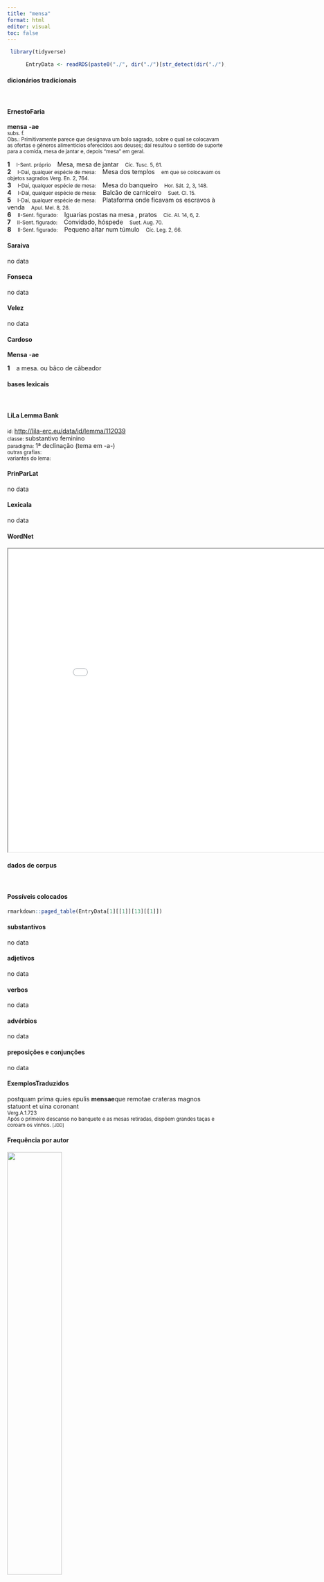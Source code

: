 ```yaml
---
title: "mensa"
format: html
editor: visual
toc: false
---
```



```r
 library(tidyverse) 

      EntryData <- readRDS(paste0("./", dir("./")[str_detect(dir("./"), "_xx109-101-110-115-97xx_.rds")]))

```


#### dicionários tradicionais

&emsp;




::: panel-tabset

#### ErnestoFaria

<b>mensa</b> <b>-ae</b> <br> <small>subs. f.</small> <br> <small>Obs.: Primitivamente parece que designava um bolo sagrado, sobre o qual se colocavam as ofertas e gêneros alimentícios oferecidos aos deuses; daí resultou o sentido de suporte para a comida, mesa de jantar e, depois “mesa” em geral.</small>   <p> <b>1</b> &ensp; <small>I-Sent. próprio</small> &ensp; Mesa, mesa de jantar &ensp; <small>Cíc. Tusc. 5, 61.</small> <br> <b>2</b> &ensp; <small>I-Daí, qualquer espécie de mesa:</small> &ensp; Mesa dos templos &ensp; <small>em que se colocavam os objetos sagrados Verg. En. 2, 764.</small> <br> <b>3</b> &ensp; <small>I-Daí, qualquer espécie de mesa:</small> &ensp; Mesa do banqueiro &ensp; <small>Hor. Sát. 2, 3, 148.</small> <br> <b>4</b> &ensp; <small>I-Daí, qualquer espécie de mesa:</small> &ensp; Balcão de carniceiro &ensp; <small>Suet. Cl. 15.</small> <br> <b>5</b> &ensp; <small>I-Daí, qualquer espécie de mesa:</small> &ensp; Plataforma onde ficavam os escravos à venda &ensp; <small>Apul. Mel. 8, 26.</small> <br> <b>6</b> &ensp; <small>II-Sent. figurado:</small> &ensp; Iguarias postas na mesa , pratos &ensp; <small>Cíc. AI. 14, 6, 2.</small> <br> <b>7</b> &ensp; <small>II-Sent. figurado:</small> &ensp; Convidado, hóspede &ensp; <small>Suet. Aug. 70.</small> <br> <b>8</b> &ensp; <small>II-Sent. figurado:</small> &ensp; Pequeno altar num túmulo &ensp; <small>Cíc. Leg. 2, 66.</small> </p>




#### Saraiva

no data




#### Fonseca

no data




#### Velez

no data




#### Cardoso

<b>Mensa</b> -<b>ae</b>   <p> <b>1</b> &ensp; a mesa. ou bãco de cãbeador </p>


:::



#### bases lexicais

&emsp;






::: panel-tabset

#### LiLa Lemma Bank

<small> id: </small> <a href=' http://lila-erc.eu/data/id/lemma/112039 ' target="_blank"> http://lila-erc.eu/data/id/lemma/112039 </a> <br>
<small> classe: </small> substantivo feminino   <br>
<small> paradigma: </small> 1ª declinação (tema em -a-) <br>
<small> outras grafias: </small>  <br>
<small> variantes do lema: </small>  <br>





#### PrinParLat

no data




#### Lexicala

no data




#### WordNet

<iframe width='900' height='700' src='Media/Tree__xx109-101-110-115-97xx__sem_type_lexemes_pt.html'>

</iframe>


:::



#### dados de corpus

&emsp;




::: panel-tabset

#### Possíveis colocados

```r

rmarkdown::paged_table(EntryData[1][[1]][13][[1]])

```


#### substantivos

no data




#### adjetivos

no data




#### verbos

no data




#### advérbios

no data




#### preposições e conjunções

no data


:::



::: panel-tabset

#### ExemplosTraduzidos

<p> postquam prima quies epulis <b>mensae</b>que remotae crateras magnos statuont et uina coronant <br> <small> Verg.A.1.723 <br> Após o primeiro descanso no banquete e as mesas retiradas, dispõem grandes taças e coroam os vinhos. <small> [JDD] </small> </small> </p>





#### Frequência por autor

![](./Media/barchart__xx109-101-110-115-97xx__lemma_BY_author_Frequencies.webp){width=50% fig-alt='This charts plots the frequency of lemma by author_Frequencies. The Vergilius subcorpus registers the highest normalized frequency, with the value of 11.58 and an absolute frequency of 6. The Ovidius subcorpus follows, with a normalized frequency of 3.43 and an absolute frequency of 2. the subcorpus with the least normalized frequency is Caesar with the normalized value of 0 and an absolute freqeuncy of 0. here are all the values: subcorpus: Caesar ; normalized frequency: 0 ; absolute frequency: 0. subcorpus: Cicero ; normalized frequency: 4 ; absolute frequency: 0.24918392265331. subcorpus: Horatius ; normalized frequency: 2 ; absolute frequency: 1.77604120415594. subcorpus: Ovidius ; normalized frequency: 2 ; absolute frequency: 3.43170899107756. subcorpus: Phaedrus ; normalized frequency: 1 ; absolute frequency: 1.5181417944436. subcorpus: Sallustius ; normalized frequency: 0 ; absolute frequency: 0. subcorpus: Seneca ; normalized frequency: 3 ; absolute frequency: 0.559899964539669. subcorpus: Suetonius ; normalized frequency: 0 ; absolute frequency: 0. subcorpus: Tacitus ; normalized frequency: 0 ; absolute frequency: 0. subcorpus: Vergilius ; normalized frequency: 6 ; absolute frequency: 11.5830115830116. subcorpus: Hieronymus ; normalized frequency: 1 ; absolute frequency: 2.24668613794653'}




#### Frequência por gênero

![](./Media/barchart__xx109-101-110-115-97xx__lemma_BY_genre_Frequencies.webp){width=50% fig-alt='This charts plots the frequency of lemma by genre_Frequencies. The Poesia.épica subcorpus registers the highest normalized frequency, with the value of 11.58 and an absolute frequency of 6. The Poesia.didática subcorpus follows, with a normalized frequency of 2.54 and an absolute frequency of 3. the subcorpus with the least normalized frequency is Prosa.histórica with the normalized value of 0 and an absolute freqeuncy of 0. here are all the values: subcorpus: Prosa.histórica ; normalized frequency: 0 ; absolute frequency: 0. subcorpus: Prosa.filosófica ; normalized frequency: 4 ; absolute frequency: 0.658967727055567. subcorpus: Prosa.oratória ; normalized frequency: 2 ; absolute frequency: 0.192025193705414. subcorpus: Prosa.epistolográfica ; normalized frequency: 1 ; absolute frequency: 0.264977874347492. subcorpus: Poesia.lírica ; normalized frequency: 2 ; absolute frequency: 1.68251030537562. subcorpus: Poesia.didática ; normalized frequency: 3 ; absolute frequency: 2.54474510136568. subcorpus: Poesia.trágica ; normalized frequency: 0 ; absolute frequency: 0. subcorpus: Poesia.épica ; normalized frequency: 6 ; absolute frequency: 11.5830115830116. subcorpus: Prosa.ficcional ; normalized frequency: 1 ; absolute frequency: 2.24668613794653'}




#### Frequência por século

![](./Media/barchart__xx109-101-110-115-97xx__lemma_BY_period_Frequencies.webp){width=50% fig-alt='This charts plots the frequency of lemma by period_Frequencies. The IV.d.C. subcorpus registers the highest normalized frequency, with the value of 2.25 and an absolute frequency of 1. The I.d.C. subcorpus follows, with a normalized frequency of 0.92 and an absolute frequency of 6. the subcorpus with the least normalized frequency is II.d.C. with the normalized value of 0 and an absolute freqeuncy of 0. here are all the values: subcorpus: I.a.C. ; normalized frequency: 12 ; absolute frequency: 0.558529206423086. subcorpus: I.d.C. ; normalized frequency: 6 ; absolute frequency: 0.917852225791647. subcorpus: II.d.C. ; normalized frequency: 0 ; absolute frequency: 0. subcorpus: IV.d.C. ; normalized frequency: 1 ; absolute frequency: 2.24668613794653'}


:::

